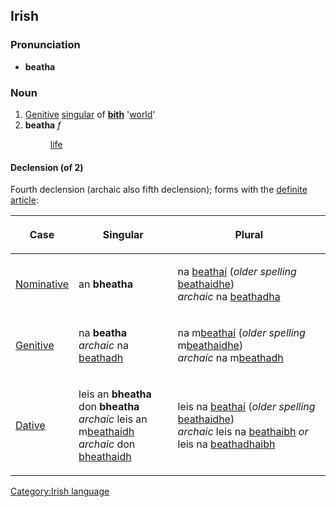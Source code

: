 ==Irish==
===Pronunciation===
*'''beatha''' {{IPA|[ˈb&#690;ahə]}}

===Noun===
# [[Genitive]] [[singular]] of '''[[bith]]''' '[[world]]'
# '''beatha''' ''f''
#:[[life]]

====Declension (of 2)====
Fourth declension (archaic also fifth declension); forms with the [[definite article]]:
{|border="1" cellpadding="2"
!Case
!Singular
!Plural
|-
| [[Nominative]]
| an '''bheatha'''
| na [[beathaí]] (''older spelling'' [[beathaidhe]])<br>''archaic'' na [[beathadha]]
|-
| [[Genitive]]
| na '''beatha'''<br>''archaic'' na [[beathadh]]
| na m[[beathaí]] (''older spelling'' m[[beathaidhe]])<br>''archaic'' na m[[beathadh]]
|-
| [[Dative]]
| leis an '''bheatha'''<br>don '''bheatha'''<br>''archaic'' leis an m[[beathaidh]]<br>''archaic'' don [[beathaidh|bheathaidh]]
| leis na [[beathaí]] (''older spelling'' [[beathaidhe]])<br>''archaic'' leis na [[beathaibh]] ''or'' leis na [[beathadhaibh]]
|}

[[Category:Irish language]]